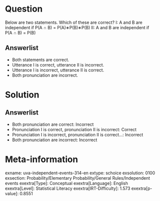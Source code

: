 Question
========

Below are two statements. Which of these are correct? I: A and B are independent if P(A ∩ B) = P(A)∗P(B)∗P(B) II: A and B are independent if P(A ∩ B) = P(B)

Answerlist
----------

* Both statements are correct.
* Utterance I is correct, utterance II is incorrect.
* Utterance I is incorrect, utterance II is correct.
* Both pronunciation are incorrect.

Solution
========

Answerlist
----------

* Both pronunciation are correct: Incorrect
* Pronunciation I is correct, pronunciation II is incorrect: Correct
* Pronunciation I is incorrect, pronunciation II is correct...: Incorrect
* Both pronunciation are incorrect: Incorrect

Meta-information
================
exname: uva-independent-events-314-en
extype: schoice
exsolution: 0100
exsection: Probability/Elementary Probability/General Rules/Independent events
exextra[Type]: Conceptual
exextra[Language]: English
exextra[Level]: Statistical Literacy
exextra[IRT-Difficulty]: 1.573
exextra[p-value]: 0.8551
